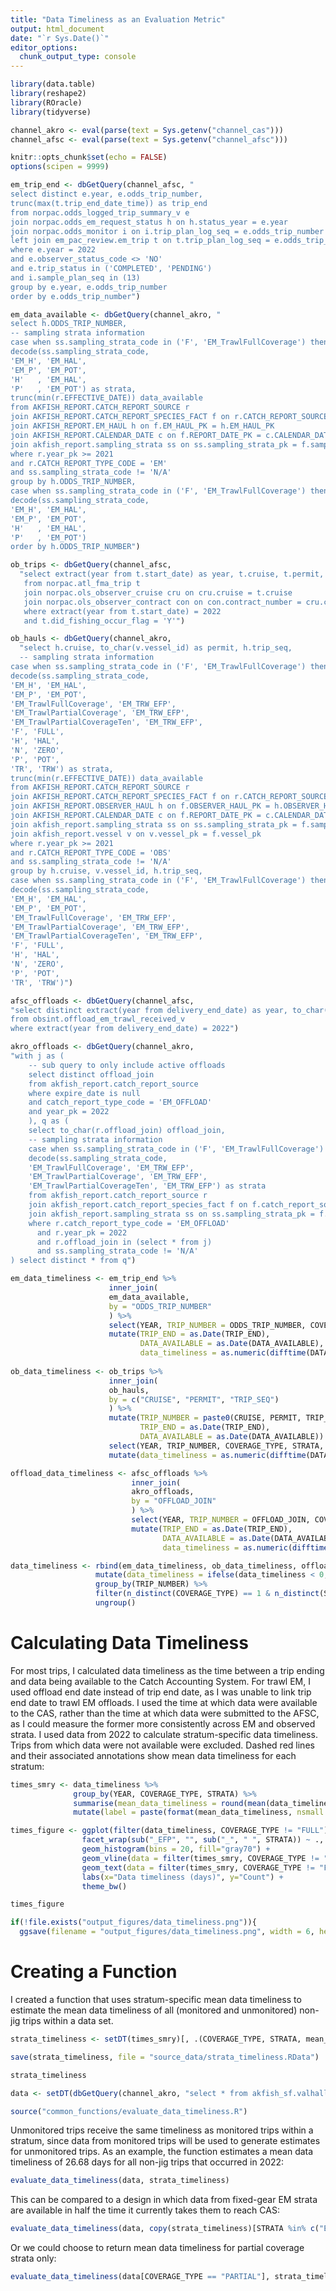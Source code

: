 ```yaml
---
title: "Data Timeliness as an Evaluation Metric"
output: html_document
date: "`r Sys.Date()`"
editor_options: 
  chunk_output_type: console
---
```


```r
library(data.table)
library(reshape2)
library(ROracle)
library(tidyverse)

channel_akro <- eval(parse(text = Sys.getenv("channel_cas")))
channel_afsc <- eval(parse(text = Sys.getenv("channel_afsc")))

knitr::opts_chunk$set(echo = FALSE)
options(scipen = 9999)
```

```r
em_trip_end <- dbGetQuery(channel_afsc, "
select distinct e.year, e.odds_trip_number,
trunc(max(t.trip_end_date_time)) as trip_end
from norpac.odds_logged_trip_summary_v e
join norpac.odds_em_request_status h on h.status_year = e.year 
join norpac.odds_monitor i on i.trip_plan_log_seq = e.odds_trip_number
left join em_pac_review.em_trip t on t.trip_plan_log_seq = e.odds_trip_number
where e.year = 2022
and e.observer_status_code <> 'NO'
and e.trip_status in ('COMPLETED', 'PENDING')
and i.sample_plan_seq in (13)
group by e.year, e.odds_trip_number
order by e.odds_trip_number")

em_data_available <- dbGetQuery(channel_akro, "
select h.ODDS_TRIP_NUMBER, 
-- sampling strata information
case when ss.sampling_strata_code in ('F', 'EM_TrawlFullCoverage') then 'FULL' else 'PARTIAL' end as coverage_type,
decode(ss.sampling_strata_code,
'EM_H', 'EM_HAL',
'EM_P', 'EM_POT',
'H'   , 'EM_HAL',
'P'   , 'EM_POT') as strata,
trunc(min(r.EFFECTIVE_DATE)) data_available
from AKFISH_REPORT.CATCH_REPORT_SOURCE r
join AKFISH_REPORT.CATCH_REPORT_SPECIES_FACT f on r.CATCH_REPORT_SOURCE_PK = f.CATCH_REPORT_SOURCE_PK
join AKFISH_REPORT.EM_HAUL h on f.EM_HAUL_PK = h.EM_HAUL_PK
join AKFISH_REPORT.CALENDAR_DATE c on f.REPORT_DATE_PK = c.CALENDAR_DATE_PK
join akfish_report.sampling_strata ss on ss.sampling_strata_pk = f.sampling_strata_pk
where r.year_pk >= 2021 
and r.CATCH_REPORT_TYPE_CODE = 'EM'
and ss.sampling_strata_code != 'N/A'
group by h.ODDS_TRIP_NUMBER,
case when ss.sampling_strata_code in ('F', 'EM_TrawlFullCoverage') then 'FULL' else 'PARTIAL' end,
decode(ss.sampling_strata_code,
'EM_H', 'EM_HAL',
'EM_P', 'EM_POT',
'H'   , 'EM_HAL',
'P'   , 'EM_POT')
order by h.ODDS_TRIP_NUMBER")

ob_trips <- dbGetQuery(channel_afsc, 
  "select extract(year from t.start_date) as year, t.cruise, t.permit, t.trip_seq, t.end_date as trip_end
   from norpac.atl_fma_trip t
   join norpac.ols_observer_cruise cru on cru.cruise = t.cruise
   join norpac.ols_observer_contract con on con.contract_number = cru.contract_number
   where extract(year from t.start_date) = 2022
   and t.did_fishing_occur_flag = 'Y'")

ob_hauls <- dbGetQuery(channel_akro, 
  "select h.cruise, to_char(v.vessel_id) as permit, h.trip_seq,
  -- sampling strata information
case when ss.sampling_strata_code in ('F', 'EM_TrawlFullCoverage') then 'FULL' else 'PARTIAL' end as coverage_type,
decode(ss.sampling_strata_code,
'EM_H', 'EM_HAL',
'EM_P', 'EM_POT',
'EM_TrawlFullCoverage', 'EM_TRW_EFP',
'EM_TrawlPartialCoverage', 'EM_TRW_EFP',
'EM_TrawlPartialCoverageTen', 'EM_TRW_EFP',
'F', 'FULL',
'H', 'HAL',
'N', 'ZERO',
'P', 'POT',
'TR', 'TRW') as strata,
trunc(min(r.EFFECTIVE_DATE)) data_available
from AKFISH_REPORT.CATCH_REPORT_SOURCE r
join AKFISH_REPORT.CATCH_REPORT_SPECIES_FACT f on r.CATCH_REPORT_SOURCE_PK = f.CATCH_REPORT_SOURCE_PK
join AKFISH_REPORT.OBSERVER_HAUL h on f.OBSERVER_HAUL_PK = h.OBSERVER_HAUL_PK
join AKFISH_REPORT.CALENDAR_DATE c on f.REPORT_DATE_PK = c.CALENDAR_DATE_PK
join akfish_report.sampling_strata ss on ss.sampling_strata_pk = f.sampling_strata_pk
join akfish_report.vessel v on v.vessel_pk = f.vessel_pk
where r.year_pk >= 2021 
and r.CATCH_REPORT_TYPE_CODE = 'OBS'
and ss.sampling_strata_code != 'N/A'
group by h.cruise, v.vessel_id, h.trip_seq,
case when ss.sampling_strata_code in ('F', 'EM_TrawlFullCoverage') then 'FULL' else 'PARTIAL' end,
decode(ss.sampling_strata_code,
'EM_H', 'EM_HAL',
'EM_P', 'EM_POT',
'EM_TrawlFullCoverage', 'EM_TRW_EFP',
'EM_TrawlPartialCoverage', 'EM_TRW_EFP',
'EM_TrawlPartialCoverageTen', 'EM_TRW_EFP',
'F', 'FULL',
'H', 'HAL',
'N', 'ZERO',
'P', 'POT',
'TR', 'TRW')")

afsc_offloads <- dbGetQuery(channel_afsc, 
"select distinct extract(year from delivery_end_date) as year, to_char(offload_join) offload_join, delivery_end_date, date_of_entry
from obsint.offload_em_trawl_received_v
where extract(year from delivery_end_date) = 2022")

akro_offloads <- dbGetQuery(channel_akro, 
"with j as (
    -- sub query to only include active offloads
    select distinct offload_join
    from akfish_report.catch_report_source
    where expire_date is null
    and catch_report_type_code = 'EM_OFFLOAD'
    and year_pk = 2022
    ), q as (
    select to_char(r.offload_join) offload_join,
    -- sampling strata information
    case when ss.sampling_strata_code in ('F', 'EM_TrawlFullCoverage') then 'FULL' else 'PARTIAL' end as coverage_type,
    decode(ss.sampling_strata_code,
    'EM_TrawlFullCoverage', 'EM_TRW_EFP',
    'EM_TrawlPartialCoverage', 'EM_TRW_EFP',
    'EM_TrawlPartialCoverageTen', 'EM_TRW_EFP') as strata
    from akfish_report.catch_report_source r
    join akfish_report.catch_report_species_fact f on f.catch_report_source_pk = r.catch_report_source_pk
    join akfish_report.sampling_strata ss on ss.sampling_strata_pk = f.sampling_strata_pk
    where r.catch_report_type_code = 'EM_OFFLOAD'
      and r.year_pk = 2022
      and r.offload_join in (select * from j)
      and ss.sampling_strata_code != 'N/A'
) select distinct * from q")
```

```r
em_data_timeliness <- em_trip_end %>% 
                      inner_join(
                      em_data_available, 
                      by = "ODDS_TRIP_NUMBER"
                      ) %>% 
                      select(YEAR, TRIP_NUMBER = ODDS_TRIP_NUMBER, COVERAGE_TYPE, STRATA, TRIP_END, DATA_AVAILABLE) %>% 
                      mutate(TRIP_END = as.Date(TRIP_END),
                             DATA_AVAILABLE = as.Date(DATA_AVAILABLE),
                             data_timeliness = as.numeric(difftime(DATA_AVAILABLE, TRIP_END, units = "days")))
                      
ob_data_timeliness <- ob_trips %>% 
                      inner_join(
                      ob_hauls,
                      by = c("CRUISE", "PERMIT", "TRIP_SEQ")
                      ) %>% 
                      mutate(TRIP_NUMBER = paste0(CRUISE, PERMIT, TRIP_SEQ), 
                             TRIP_END = as.Date(TRIP_END),
                             DATA_AVAILABLE = as.Date(DATA_AVAILABLE)) %>% 
                      select(YEAR, TRIP_NUMBER, COVERAGE_TYPE, STRATA, TRIP_END, DATA_AVAILABLE) %>%  
                      mutate(data_timeliness = as.numeric(difftime(DATA_AVAILABLE, TRIP_END, units = "days")))

offload_data_timeliness <- afsc_offloads %>% 
                           inner_join(
                           akro_offloads, 
                           by = "OFFLOAD_JOIN"
                           ) %>% 
                           select(YEAR, TRIP_NUMBER = OFFLOAD_JOIN, COVERAGE_TYPE, STRATA, TRIP_END = DELIVERY_END_DATE, DATA_AVAILABLE = DATE_OF_ENTRY) %>% 
                           mutate(TRIP_END = as.Date(TRIP_END),
                                  DATA_AVAILABLE = as.Date(DATA_AVAILABLE),
                                  data_timeliness = as.numeric(difftime(DATA_AVAILABLE, TRIP_END, units = "days")) + 1)

data_timeliness <- rbind(em_data_timeliness, ob_data_timeliness, offload_data_timeliness) %>% 
                   mutate(data_timeliness = ifelse(data_timeliness < 0, 0, data_timeliness)) %>% 
                   group_by(TRIP_NUMBER) %>% 
                   filter(n_distinct(COVERAGE_TYPE) == 1 & n_distinct(STRATA) == 1) %>% 
                   ungroup()
```

# Calculating Data Timeliness
For most trips, I calculated data timeliness as the time between a trip ending and data being available to the Catch Accounting System. For trawl EM, I used offload end date instead of trip end date, as I was unable to link trip end date to trawl EM offloads. I used the time at which data were available to the CAS, rather than the time at which data were submitted to the AFSC, as I could measure the former more consistently across EM and observed strata. I used data from 2022 to calculate stratum-specific data timeliness. Trips from which data were not available were excluded. Dashed red lines and their associated annotations show mean data timeliness for each stratum:    
```r
times_smry <- data_timeliness %>%
              group_by(YEAR, COVERAGE_TYPE, STRATA) %>%
              summarise(mean_data_timeliness = round(mean(data_timeliness), 2), .groups = "drop") %>% 
              mutate(label = paste(format(mean_data_timeliness, nsmall = 2)))

times_figure <- ggplot(filter(data_timeliness, COVERAGE_TYPE != "FULL"), aes(x = data_timeliness)) +
                facet_wrap(sub("_EFP", "", sub("_", " ", STRATA)) ~ ., scales="free_y", ncol = 2, dir = "v") +
                geom_histogram(bins = 20, fill="gray70") +
                geom_vline(data = filter(times_smry, COVERAGE_TYPE != "FULL"), aes(xintercept = mean_data_timeliness), color = "red", lty = 2) +
                geom_text(data = filter(times_smry, COVERAGE_TYPE != "FULL"), aes(x = mean_data_timeliness, y = Inf, label = label), angle = 90, hjust = 1.2, vjust = -.25) +
                labs(x="Data timeliness (days)", y="Count") +
                theme_bw()

times_figure

if(!file.exists("output_figures/data_timeliness.png")){
  ggsave(filename = "output_figures/data_timeliness.png", width = 6, height = 5, units = 'in')}
```

# Creating a Function
I created a function that uses stratum-specific mean data timeliness to estimate the mean data timeliness of all (monitored and unmonitored) non-jig trips within a data set.   
```r
strata_timeliness <- setDT(times_smry)[, .(COVERAGE_TYPE, STRATA, mean_data_timeliness)]

save(strata_timeliness, file = "source_data/strata_timeliness.RData")   # https://drive.google.com/file/d/1WjmGwo5qx_orqGgC09gm6wAPIh1V9VPl/view?usp=drive_link

strata_timeliness
```

```r
data <- setDT(dbGetQuery(channel_akro, "select * from akfish_sf.valhalla where adp = 2022"))

source("common_functions/evaluate_data_timeliness.R")
```

Unmonitored trips receive the same timeliness as monitored trips within a stratum, since data from monitored trips will be used to generate estimates for unmonitored trips. As an example, the function estimates a mean data timeliness of 26.68 days for all non-jig trips that occurred in 2022:  
```r
evaluate_data_timeliness(data, strata_timeliness)
```

This can be compared to a design in which data from fixed-gear EM strata are available in half the time it currently takes them to reach CAS:  
```r
evaluate_data_timeliness(data, copy(strata_timeliness)[STRATA %in% c("EM_HAL", "EM_POT"), mean_data_timeliness := round(mean_data_timeliness/2, 2)])
```

Or we could choose to return mean data timeliness for partial coverage strata only:    
```r
evaluate_data_timeliness(data[COVERAGE_TYPE == "PARTIAL"], strata_timeliness)
```
  